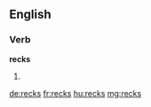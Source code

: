 ==English==

===Verb===
'''recks'''

# {{en-third-person singular of|reck}}

[[de:recks]]
[[fr:recks]]
[[hu:recks]]
[[mg:recks]]